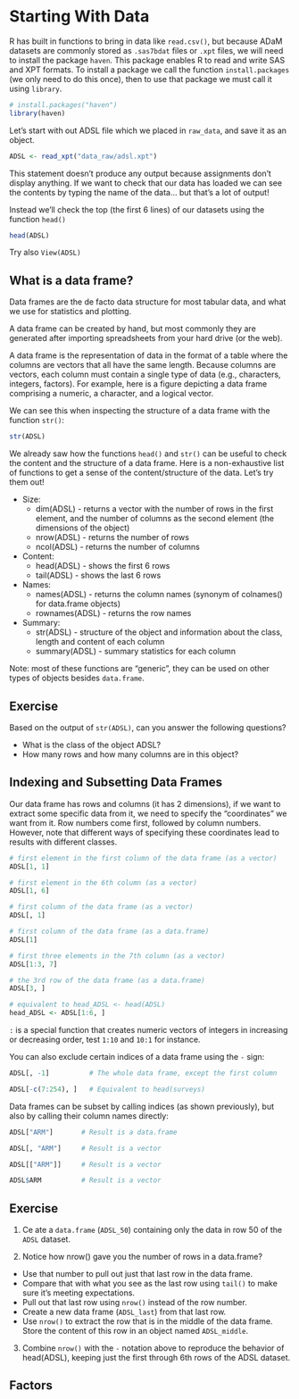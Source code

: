 # Starting With Data

R has built in functions to bring in data like `read.csv()`, but because ADaM datasets are commonly stored as `.sas7bdat` files or `.xpt` files, we will need to install the package `haven`. This package enables R to read and write SAS and XPT formats. To install a package we call the function `install.packages` (we only need to do this once), then to use that package we must call it using `library`. 

```r
# install.packages("haven")
library(haven)
```

Let's start with out ADSL file which we placed in `raw_data`, and save it as an object. 

```r
ADSL <- read_xpt("data_raw/adsl.xpt")
```

This statement doesn't produce any output because assignments don't display anything. If we want to check that our data has loaded we can see the contents by typing the name of the data... but that's a lot of output!

Instead we'll check the top (the first 6 lines) of our datasets using the function `head()`

```r
head(ADSL)
```

Try also `View(ADSL)`

## What is a data frame? 

Data frames are the de facto data structure for most tabular data, and what we use for statistics and plotting.

A data frame can be created by hand, but most commonly they are generated after importing spreadsheets from your hard drive (or the web).

A data frame is the representation of data in the format of a table where the columns are vectors that all have the same length. Because columns are vectors, each column must contain a single type of data (e.g., characters, integers, factors). For example, here is a figure depicting a data frame comprising a numeric, a character, and a logical vector.

We can see this when inspecting the structure of a data frame with the function `str()`:

```r
str(ADSL)
```

We already saw how the functions `head()` and `str()` can be useful to check the content and the structure of a data frame. Here is a non-exhaustive list of functions to get a sense of the content/structure of the data. Let’s try them out!

* Size:
    * dim(ADSL) - returns a vector with the number of rows in the first element, and the number of columns as the second element (the dimensions of the object)
    * nrow(ADSL) - returns the number of rows
    * ncol(ADSL) - returns the number of columns
    
* Content:
    * head(ADSL) - shows the first 6 rows
    * tail(ADSL) - shows the last 6 rows
    
* Names:
    * names(ADSL) - returns the column names (synonym of colnames() for data.frame objects)
    * rownames(ADSL) - returns the row names
    
* Summary:
    * str(ADSL) - structure of the object and information about the class, length and content of each column
    * summary(ADSL) - summary statistics for each column
    
Note: most of these functions are “generic”, they can be used on other types of objects besides `data.frame`.

## Exercise 

Based on the output of `str(ADSL)`, can you answer the following questions?

* What is the class of the object ADSL?
* How many rows and how many columns are in this object?

## Indexing and Subsetting Data Frames

Our data frame has rows and columns (it has 2 dimensions), if we want to extract some specific data from it, we need to specify the “coordinates” we want from it. Row numbers come first, followed by column numbers. However, note that different ways of specifying these coordinates lead to results with different classes.

```r
# first element in the first column of the data frame (as a vector)
ADSL[1, 1]   
```

```r
# first element in the 6th column (as a vector)
ADSL[1, 6]   
```

```r
# first column of the data frame (as a vector)
ADSL[, 1] 
```

```r
# first column of the data frame (as a data.frame)
ADSL[1]    
```

```r
# first three elements in the 7th column (as a vector)
ADSL[1:3, 7] 
```

```r
# the 3rd row of the data frame (as a data.frame)
ADSL[3, ]
```

```r
# equivalent to head_ADSL <- head(ADSL)
head_ADSL <- ADSL[1:6, ] 
```

`:` is a special function that creates numeric vectors of integers in increasing or decreasing order, test `1:10` and `10:1` for instance.

You can also exclude certain indices of a data frame using the `-` sign:

```r
ADSL[, -1]          # The whole data frame, except the first column
```

```r
ADSL[-c(7:254), ]   # Equivalent to head(surveys)
```

Data frames can be subset by calling indices (as shown previously), but also by calling their column names directly:

```r
ADSL["ARM"]       # Result is a data.frame
```

```r
ADSL[, "ARM"]     # Result is a vector
```

```r
ADSL[["ARM"]]     # Result is a vector
```

```r
ADSL$ARM          # Result is a vector
```

## Exercise

1. Ce ate a `data.frame` (`ADSL_50`) containing only the data in row 50 of the `ADSL` dataset.

2. Notice how nrow() gave you the number of rows in a data.frame?
  * Use that number to pull out just that last row in the data frame.
  * Compare that with what you see as the last row using `tail()` to make sure it’s meeting expectations.
  * Pull out that last row using `nrow()` instead of the row number.
  * Create a new data frame (`ADSL_last`) from that last row.
  * Use `nrow()` to extract the row that is in the middle of the data frame. Store the content of this row in an object named `ADSL_middle`.
  
3. Combine `nrow()` with the `-` notation above to reproduce the behavior of head(ADSL), keeping just the first through 6th rows of the ADSL dataset.

## Factors
